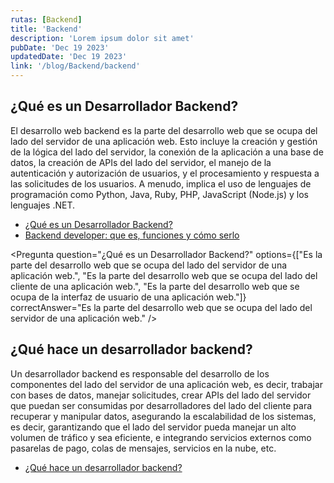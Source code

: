 ```yaml
---
rutas: [Backend]
title: 'Backend'
description: 'Lorem ipsum dolor sit amet'
pubDate: 'Dec 19 2023'
updatedDate: 'Dec 19 2023'
link: '/blog/Backend/backend'
---
```


## ¿Qué es un Desarrollador Backend?

El desarrollo web backend es la parte del desarrollo web que se ocupa del lado del servidor de una aplicación web. Esto incluye la creación y gestión de la lógica del lado del servidor, la conexión de la aplicación a una base de datos, la creación de APIs del lado del servidor, el manejo de la autenticación y autorización de usuarios, y el procesamiento y respuesta a las solicitudes de los usuarios. A menudo, implica el uso de lenguajes de programación como Python, Java, Ruby, PHP, JavaScript (Node.js) y los lenguajes .NET.

* [¿Qué es un Desarrollador Backend?](https://hireline.io/mx/enciclopedia-de-perfiles-de-tecnologia/desarrollador-backend#:~:text=¿Qué%20es%20un%20Desarrollador%20Backend,herramientas%20específicas%20para%20su%20área.)
* [Backend developer: que es, funciones y cómo serlo](https://unirfp.unir.net/revista/ingenieria-y-tecnologia/backend-developer/)

<Pregunta
    question="¿Qué es un Desarrollador Backend?"
    options={["Es la parte del desarrollo web que se ocupa del lado del servidor de una aplicación web.", "Es la parte del desarrollo web que se ocupa del lado del cliente de una aplicación web.", "Es la parte del desarrollo web que se ocupa de la interfaz de usuario de una aplicación web."]}
    correctAnswer="Es la parte del desarrollo web que se ocupa del lado del servidor de una aplicación web."
/>

## ¿Qué hace un desarrollador backend?
Un desarrollador backend es responsable del desarrollo de los componentes del lado del servidor de una aplicación web, es decir, trabajar con bases de datos, manejar solicitudes, crear APIs del lado del servidor que puedan ser consumidas por desarrolladores del lado del cliente para recuperar y manipular datos, asegurando la escalabilidad de los sistemas, es decir, garantizando que el lado del servidor pueda manejar un alto volumen de tráfico y sea eficiente, e integrando servicios externos como pasarelas de pago, colas de mensajes, servicios en la nube, etc.

* [¿Qué hace un desarrollador backend?](https://www.coderhouse.com.mx/blog/desarrollador-backend-perfil-sueldo-estudiar)
